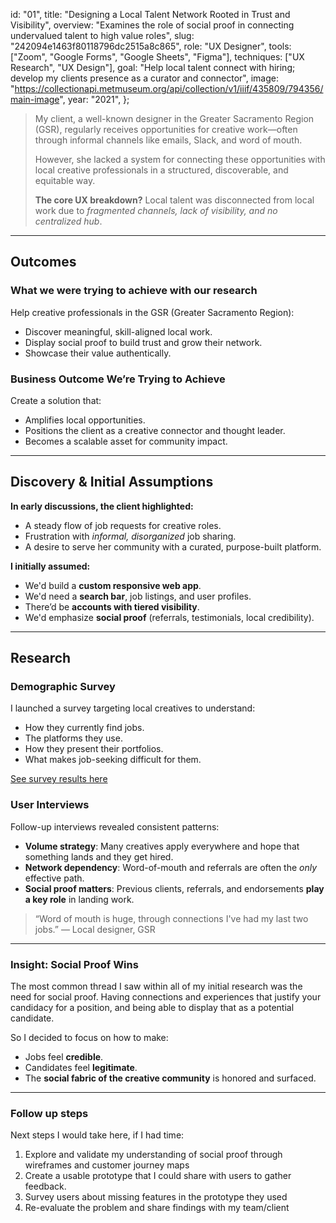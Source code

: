   id: "01",
  title: "Designing a Local Talent Network Rooted in Trust and Visibility",
  overview:
    "Examines the role of social proof in connecting undervalued talent to high value roles",
  slug: "242094e1463f80118796dc2515a8c865",
  role: "UX Designer",
  tools: ["Zoom", "Google Forms", "Google Sheets", "Figma"],
  techniques: ["UX Research", "UX Design"],
  goal: "Help local talent connect with hiring; develop my clients presence as a curator and connector",
  image:
    "https://collectionapi.metmuseum.org/api/collection/v1/iiif/435809/794356/main-image",
  year: "2021",
};

> My client, a well-known designer in the Greater Sacramento Region (GSR), regularly receives opportunities for creative work—often through informal channels like emails, Slack, and word of mouth.
>
> However, she lacked a system for connecting these opportunities with local creative professionals in a structured, discoverable, and equitable way.
>
> **The core UX breakdown?** Local talent was disconnected from local work due to _fragmented channels, lack of visibility, and no centralized hub_.

---

## Outcomes

### **What we were trying to achieve with our research**

Help creative professionals in the GSR (Greater Sacramento Region):

- Discover meaningful, skill-aligned local work.
- Display social proof to build trust and grow their network.
- Showcase their value authentically.

### **Business Outcome We’re Trying to Achieve**

Create a solution that:

- Amplifies local opportunities.
- Positions the client as a creative connector and thought leader.
- Becomes a scalable asset for community impact.

---

## Discovery & Initial Assumptions

**In early discussions, the client highlighted:**

- A steady flow of job requests for creative roles.
- Frustration with _informal, disorganized_ job sharing.
- A desire to serve her community with a curated, purpose-built platform.

**I initially assumed:**

- We'd build a **custom responsive web app**.
- We'd need a **search bar**, job listings, and user profiles.
- There’d be **accounts with tiered visibility**.
- We'd emphasize **social proof** (referrals, testimonials, local credibility).

---

## Research

### Demographic Survey

I launched a survey targeting local creatives to understand:

- How they currently find jobs.
- The platforms they use.
- How they present their portfolios.
- What makes job-seeking difficult for them.

[See survey results here](https://docs.google.com/spreadsheets/d/1NWNlTFPuSDGK0SLEUVlSL3WJGBiKJB7-qjMYaEoJ8Bk/edit?usp=sharing)

### User Interviews

Follow-up interviews revealed consistent patterns:

- **Volume strategy**: Many creatives apply everywhere and hope that something lands and they get hired.
- **Network dependency**: Word-of-mouth and referrals are often the _only_ effective path.
- **Social proof matters**: Previous clients, referrals, and endorsements **play a key role** in landing work.

> “Word of mouth is huge, through connections I've had my last two jobs.”
> — Local designer, GSR

---

### **Insight: Social Proof Wins**

The most common thread I saw within all of my initial research was the need for social proof. Having connections and experiences that justify your candidacy for a position, and being able to display that as a potential candidate.

So I decided to focus on how to make:

- Jobs feel **credible**.
- Candidates feel **legitimate**.
- The **social fabric of the creative community** is honored and surfaced.

---

### Follow up steps

Next steps I would take here, if I had time:

1. Explore and validate my understanding of social proof through wireframes and customer journey maps
2. Create a usable prototype that I could share with users to gather feedback.
3. Survey users about missing features in the prototype they used
4. Re-evaluate the problem and share findings with my team/client
